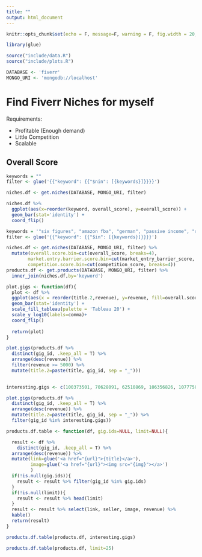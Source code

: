```yaml
---
title: ""
output: html_document
---
```


```r
knitr::opts_chunk$set(echo = F, message=F, warning = F, fig.width = 20, fig.height = 10)
```
```r
library(glue)
```

```r
source("include/data.R")
source("include/plots.R")
```
```r
DATABASE <- 'fiverr'
MONGO_URI <- 'mongodb://localhost'
```


# Find Fiverr Niches for myself

Requirements:

- Profitable (Enough demand)
- Little Competition
- Scalable

## Overall Score

```r
keywords = ""
filter <- glue('{{"keyword": {{"$nin": [{keywords}]}}}}')
```

```r
niches.df <- get.niches(DATABASE, MONGO_URI, filter)
```

```r
niches.df %>% 
  ggplot(aes(x=reorder(keyword, overall_score), y=overall_score)) +
  geom_bar(stat='identity') +
  coord_flip()
```
```r
keywords = '"six figures", "amazon fba", "german", "passive income", "r programming", "reporting", "fiverr", "airbnb", "scraping", "alibaba", "debugging", "java programming", "troubleshooting", "data science", "python programming", "data analysis"'
filter <- glue('{{"keyword": {{"$in": [{keywords}]}}}}')
```

```r
niches.df <- get.niches(DATABASE, MONGO_URI, filter) %>%
  mutate(overall.score.bin=cut(overall_score, breaks=4),
        market.entry.barrier.score.bin=cut(market_entry_barrier_score, breaks=4),
        competition.score.bin=cut(competition_score, breaks=4))
products.df <- get.products(DATABASE, MONGO_URI, filter) %>%
  inner_join(niches.df,by='keyword')
```


```r
plot.gigs <- function(df){
  plot <- df %>%
  ggplot(aes(x = reorder(title.2,revenue), y=revenue, fill=overall.score.bin)) +
  geom_bar(stat='identity') +
  scale_fill_tableau(palette = 'Tableau 20') +
  scale_y_log10(labels=comma)+
  coord_flip()
  
  return(plot)
}
```


```r
plot.gigs(products.df %>%
  distinct(gig_id, .keep_all = T) %>%
  arrange(desc(revenue)) %>%
  filter(revenue >= 5000) %>%
  mutate(title.2=paste(title, gig_id, sep = "_")))
  
```

```r
interesting.gigs <- c(100373501, 70628091, 62510869, 106356826, 107775080, 110223082, 103440584, 97923695, 98138473, 107509297, 105655768, 60017219, 111034717)
```


```r
plot.gigs(products.df %>%
  distinct(gig_id, .keep_all = T) %>%
  arrange(desc(revenue)) %>%
  mutate(title.2=paste(title, gig_id, sep = "_")) %>%
  filter(gig_id %in% interesting.gigs))
```

```r
products.df.table <- function(df, gig.ids=NULL, limit=NULL){

  result <- df %>% 
    distinct(gig_id, .keep_all = T) %>%
  arrange(desc(revenue)) %>%
  mutate(link=glue('<a href="{url}">{title}</a>'),
         image=glue('<a href="{url}"><img src="{img}"></a>')
         ) 
  if(!is.null(gig.ids)){
    result <- result %>% filter(gig_id %in% gig.ids) 
  }
  if(!is.null(limit)){
    result <- result %>% head(limit)
  }
  result <- result %>% select(link, seller, image, revenue) %>%
  kable()
  return(result)
}
```


```r
products.df.table(products.df, interesting.gigs) 
```



```r
products.df.table(products.df, limit=25) 
```

